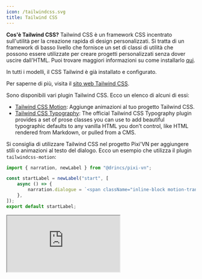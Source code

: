 ```yaml
---
icon: /tailwindcss.svg
title: Tailwind CSS
---
```


**Cos'è Tailwind CSS?** Tailwind CSS è un framework CSS incentrato sull'utilità per la creazione rapida di design personalizzati. Si tratta di un framework di basso livello che fornisce un set di classi di utilità che possono essere utilizzate per creare progetti personalizzati senza dover uscire dall'HTML. Puoi trovare maggiori informazioni su come installarlo [qui](https://tailwindcss.com/docs/installation).

<Callout title="Templates" type="info">

In tutti i modelli, il CSS Tailwind è già installato e configurato.

</Callout>

Per saperne di più, visita il [sito web Tailwind CSS](https://tailwindcss.com/).

Sono disponibili vari plugin Tailwind CSS. Ecco un elenco di alcuni di essi:

- [Tailwind CSS Motion](https://docs.rombo.co/tailwind): Aggiunge animazioni al tuo progetto Tailwind CSS.
- [Tailwind CSS Typography](https://github.com/tailwindlabs/tailwindcss-typography): The official Tailwind CSS Typography plugin provides a set of prose classes you can use to add beautiful typographic defaults to any vanilla HTML you don’t control, like HTML rendered from Markdown, or pulled from a CMS.

Si consiglia di utilizzare Tailwind CSS nel progetto Pixi'VN per aggiungere stili o animazioni al testo del dialogo. Ecco un esempio che utilizza il plugin `tailwindcss-motion`:

```ts title="labels/startLabel.ts"
import { narration, newLabel } from "@drincs/pixi-vn";

const startLabel = newLabel("start", [
    async () => {
        narration.dialogue = `<span className="inline-block motion-translate-y-loop-25">Hello</span>, welcome to the game!`;
    },
]);
export default startLabel;
```

<iframe
    src="https://play.tailwindcss.com/WCoOH2CSuZ?layout=preview"
    title="Tailwind CSS Motion"
    style={{
        width: "100%",
        height: "320px",
        border: "0",
        borderRadius: "4px",
        overflow: "hidden",
    }}
/>
